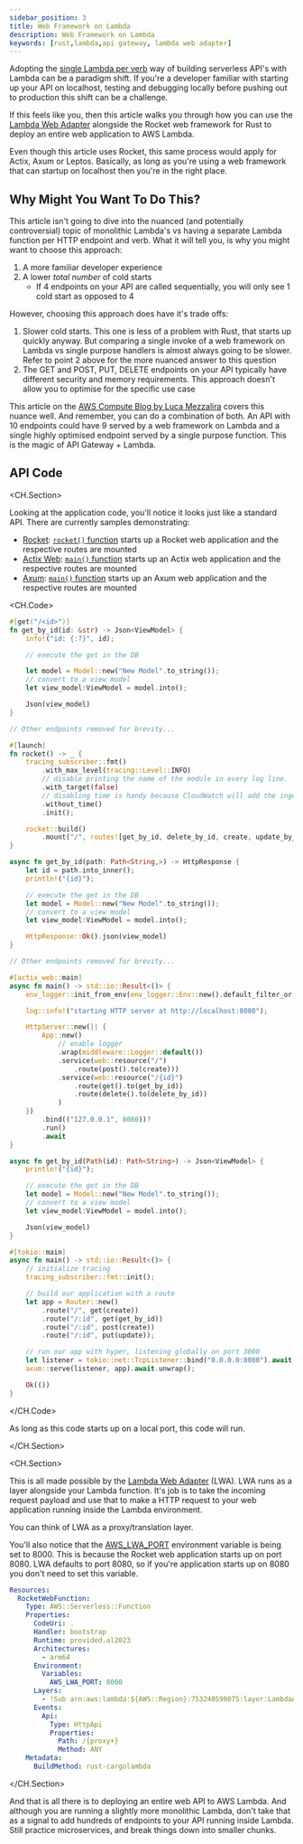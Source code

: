 ```yaml
---
sidebar_position: 3
title: Web Framework on Lambda
description: Web Framework on Lambda
keywords: [rust,lambda,api gateway, lambda web adapter]
---
```



Adopting the [single Lambda per verb](./cdk-cargo-lambda-lambda-per-verb-ddb.md) way of building serverless API's with Lambda can be a paradigm shift. If you're a developer familiar with starting up your API on localhost, testing and debugging locally before pushing out to production this shift can be a challenge.

If this feels like you, then this article walks you through how you can use the [Lambda Web Adapter](https://github.com/awslabs/aws-lambda-web-adapter) alongside the Rocket web framework for Rust to deploy an entire web application to AWS Lambda.

Even though this article uses Rocket, this same process would apply for Actix, Axum or Leptos. Basically, as long as you're using a web framework that can startup on localhost then you're in the right place.

## Why Might You Want To Do This?

<ReactPlayer controls url='https://youtu.be/DUhRpaux4eE' />

This article isn't going to dive into the nuanced (and potentially controversial) topic of monolithic Lambda's vs having a separate Lambda function per HTTP endpoint and verb. What it will tell you, is why you might want to choose this approach:

1. A more familiar developer experience
2. A lower *total number* of cold starts
    - If 4 endpoints on your API are called sequentially, you will only see 1 cold start as opposed to 4

However, choosing this approach does have it's trade offs:

1. Slower cold starts. This one is less of a problem with Rust, that starts up quickly anyway. But comparing a single invoke of a web framework on Lambda vs single purpose handlers is almost always going to be slower. Refer to point 2 above for the more nuanced answer to this question
2. The GET and POST, PUT, DELETE endpoints on your API typically have different security and memory requirements. This approach doesn't allow you to optimise for the specific use case

This article on the [AWS Compute Blog by Luca Mezzalira](https://aws.amazon.com/blogs/compute/comparing-design-approaches-for-building-serverless-microservices/) covers this nuance well. And remember, you can do a combination of both. An API with 10 endpoints could have 9 served by a web framework on Lambda and a single highly optimised endpoint served by a single purpose function. This is the magic of API Gateway + Lambda.

## API Code

<CH.Section>

Looking at the application code, you'll notice it looks just like a standard API. There are currently samples demonstrating: 

- [Rocket](https://github.com/jeastham1993/serverless-rust.github.io/tree/main/templates/patterns/api-patterns/rocket-on-lambda/): [`rocket()` function](focus://rocket.rs#16:28) starts up a Rocket web application and the respective routes are mounted
- [Actix Web](https://github.com/jeastham1993/serverless-rust.github.io/tree/main/templates/patterns/api-patterns/actix-on-lambda/): [`main()` function](focus://actix.rs#15:34) starts up an Actix web application and the respective routes are mounted
- [Axum](https://github.com/jeastham1993/serverless-rust.github.io/tree/main/templates/patterns/api-patterns/axum-on-lambda/): [`main()` function](focus://axum.rs#12:28) starts up an Axum web application and the respective routes are mounted

<CH.Code>

```rust rocket.rs
#[get("/<id>")]
fn get_by_id(id: &str) -> Json<ViewModel> {
    info!("id: {:?}", id);

    // execute the get in the DB

    let model = Model::new("New Model".to_string());
    // convert to a view model
    let view_model:ViewModel = model.into();

    Json(view_model)
}

// Other endpoints removed for brevity...

#[launch]
fn rocket() -> _ {
    tracing_subscriber::fmt()
        .with_max_level(tracing::Level::INFO)
        // disable printing the name of the module in every log line.
        .with_target(false)
        // disabling time is handy because CloudWatch will add the ingestion time.
        .without_time()
        .init();

    rocket::build()
        .mount("/", routes![get_by_id, delete_by_id, create, update_by_id])
}
```

```rust actix.rs
async fn get_by_id(path: Path<String,>) -> HttpResponse {
    let id = path.into_inner();
    println!("{id}");

    // execute the get in the DB
    let model = Model::new("New Model".to_string());
    // convert to a view model
    let view_model:ViewModel = model.into();

    HttpResponse::Ok().json(view_model)
}

// Other endpoints removed for brevity...

#[actix_web::main]
async fn main() -> std::io::Result<()> {
    env_logger::init_from_env(env_logger::Env::new().default_filter_or("info"));

    log::info!("starting HTTP server at http://localhost:8080");

    HttpServer::new(|| {
        App::new()
            // enable logger
            .wrap(middleware::Logger::default())
            .service(web::resource("/")
                .route(post().to(create)))
            .service(web::resource("/{id}")
                .route(get().to(get_by_id))
                .route(delete().to(delete_by_id))
            )
    })
        .bind(("127.0.0.1", 8080))?
        .run()
        .await
}
```

```rust axum.rs
async fn get_by_id(Path(id): Path<String>) -> Json<ViewModel> {
    println!("{id}");

    // execute the get in the DB
    let model = Model::new("New Model".to_string());
    // convert to a view model
    let view_model:ViewModel = model.into();

    Json(view_model)
}

#[tokio::main]
async fn main() -> std::io::Result<()> {
    // initialize tracing
    tracing_subscriber::fmt::init();

    // build our application with a route
    let app = Router::new()
        .route("/", get(create))
        .route("/:id", get(get_by_id))
        .route("/:id", post(create))
        .route("/:id", put(update));

    // run our app with hyper, listening globally on port 3000
    let listener = tokio::net::TcpListener::bind("0.0.0.0:8080").await.unwrap();
    axum::serve(listener, app).await.unwrap();

    Ok(())
}
```

</CH.Code>

As long as this code starts up on a local port, this code will run.

</CH.Section>

<CH.Section>

This is all made possible by the [Lambda Web Adapter](https://github.com/awslabs/aws-lambda-web-adapter) (LWA). LWA runs as a layer alongside your Lambda function. It's job is to take the incoming request payload and use that to make a HTTP request to your web application running inside the Lambda environment.

You can think of LWA as a proxy/translation layer.

You'll also notice that the [AWS_LWA_PORT](focus://10:12) environment variable is being set to 8000. This is because the Rocket web application starts up on port 8080. LWA defaults to port 8080, so if you're application starts up on 8080 you don't need to set this variable.

```yaml
Resources:
  RocketWebFunction:
    Type: AWS::Serverless::Function
    Properties:
      CodeUri: .
      Handler: bootstrap
      Runtime: provided.al2023
      Architectures:
        - arm64
      Environment:
        Variables:
          AWS_LWA_PORT: 8000
      Layers:
        - !Sub arn:aws:lambda:${AWS::Region}:753240598075:layer:LambdaAdapterLayerArm64:20
      Events:
        Api:
          Type: HttpApi
          Properties:
            Path: /{proxy+}
            Method: ANY
    Metadata:
      BuildMethod: rust-cargolambda
```

</CH.Section>

And that is all there is to deploying an entire web API to AWS Lambda. And although you are running a slightly more monolithic Lambda, don't take that as a signal to add hundreds of endpoints to your API running inside Lambda. Still practice microservices, and break things down into smaller chunks.